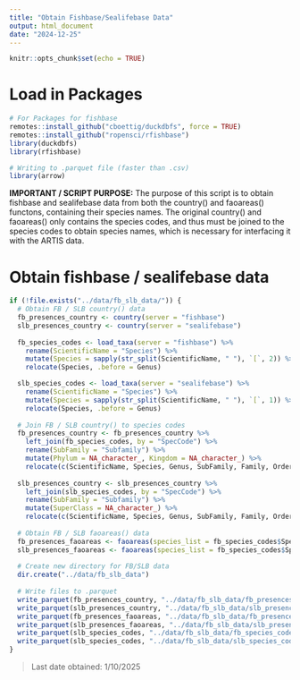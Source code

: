 ```yaml
---
title: "Obtain Fishbase/Sealifebase Data"
output: html_document
date: "2024-12-25"
---
```


```r
knitr::opts_chunk$set(echo = TRUE)
```

# Load in Packages

```r
# For Packages for fishbase
remotes::install_github("cboettig/duckdbfs", force = TRUE)
remotes::install_github("ropensci/rfishbase")
library(duckdbfs)
library(rfishbase)

# Writing to .parquet file (faster than .csv)
library(arrow)
```
**IMPORTANT / SCRIPT PURPOSE:** The purpose of this script is to obtain fishbase and sealifebase data from both the country() and faoareas() functons, containing their species names. The original country() and faoareas() only contains the species codes, and thus must be joined to the species codes to obtain species names, which is necessary for interfacing it with the ARTIS data.

# Obtain fishbase / sealifebase data

```r
if (!file.exists("../data/fb_slb_data/")) {
  # Obtain FB / SLB country() data
  fb_presences_country <- country(server = "fishbase")
  slb_presences_country <- country(server = "sealifebase")
  
  fb_species_codes <- load_taxa(server = "fishbase") %>%
    rename(ScientificName = "Species") %>%
    mutate(Species = sapply(str_split(ScientificName, " "), `[`, 2)) %>%
    relocate(Species, .before = Genus)

  slb_species_codes <- load_taxa(server = "sealifebase") %>%
    rename(ScientificName = "Species") %>%
    mutate(Species = sapply(str_split(ScientificName, " "), `[`, 1)) %>%
    relocate(Species, .before = Genus)
  
  # Join FB / SLB country() to species codes
  fb_presences_country <- fb_presences_country %>%
    left_join(fb_species_codes, by = "SpecCode") %>%
    rename(SubFamily = "Subfamily") %>%
    mutate(Phylum = NA_character_, Kingdom = NA_character_) %>%
    relocate(c(ScientificName, Species, Genus, SubFamily, Family, Order, Class, SuperClass, Phylum, Kingdom), .after = SpecCode)
  
  slb_presences_country <- slb_presences_country %>%
    left_join(slb_species_codes, by = "SpecCode") %>%
    rename(SubFamily = "Subfamily") %>%
    mutate(SuperClass = NA_character_) %>%
    relocate(c(ScientificName, Species, Genus, SubFamily, Family, Order, Class, SuperClass, Phylum, Kingdom), .after = SpecCode)
  
  # Obtain FB / SLB faoareas() data
  fb_presences_faoareas <- faoareas(species_list = fb_species_codes$Species, server = "fishbase")
  slb_presences_faoareas <- faoareas(species_list = fb_species_codes$Species, server = "sealifebase") 
  
  # Create new directory for FB/SLB data
  dir.create("../data/fb_slb_data")
  
  # Write files to .parquet
  write_parquet(fb_presences_country, "../data/fb_slb_data/fb_presences_country.parquet")
  write_parquet(slb_presences_country, "../data/fb_slb_data/slb_presences_country.parquet")
  write_parquet(fb_presences_faoareas, "../data/fb_slb_data/fb_presences_faoareas.parquet")
  write_parquet(slb_presences_faoareas, "../data/fb_slb_data/slb_presences_faoareas.parquet")
  write_parquet(slb_species_codes, "../data/fb_slb_data/fb_species_codes")
  write_parquet(slb_species_codes, "../data/fb_slb_data/slb_species_codes.parquet")
}
```

> Last date obtained: 1/10/2025